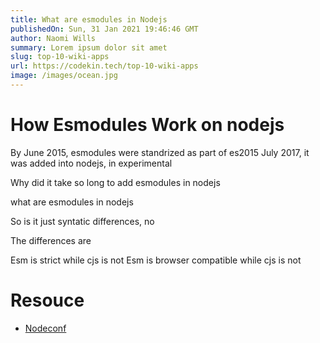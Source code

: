 ```yaml
---
title: What are esmodules in Nodejs
publishedOn: Sun, 31 Jan 2021 19:46:46 GMT
author: Naomi Wills
summary: Lorem ipsum dolor sit amet
slug: top-10-wiki-apps
url: https://codekin.tech/top-10-wiki-apps
image: /images/ocean.jpg
---
```


# How Esmodules Work on nodejs


By June 2015, esmodules were standrized as part of es2015
   July 2017, it was added into nodejs, in experimental


   Why did it take so long to add esmodules in nodejs


   what are esmodules in nodejs


   So is it just syntatic differences, no


   The differences are


   Esm is strict while cjs is not
   Esm is browser compatible while cjs is not




# Resouce
- [Nodeconf](https://www.youtube.com/watch?v=mMEKrHmZLpQ)
